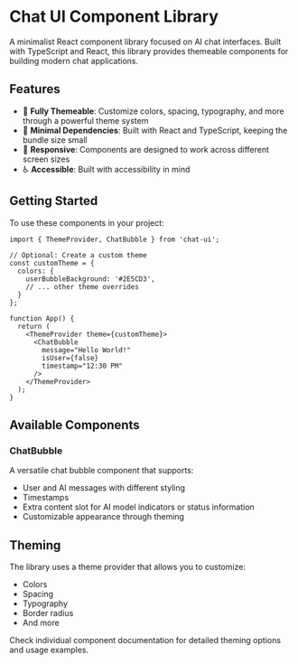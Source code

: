 
<Meta title="Chat UI/Introduction" />

# Chat UI Component Library

A minimalist React component library focused on AI chat interfaces. Built with TypeScript and React, this library provides themeable components for building modern chat applications.

## Features

- 🎨 **Fully Themeable**: Customize colors, spacing, typography, and more through a powerful theme system
- 🔧 **Minimal Dependencies**: Built with React and TypeScript, keeping the bundle size small
- 📱 **Responsive**: Components are designed to work across different screen sizes
- ♿ **Accessible**: Built with accessibility in mind

## Getting Started

To use these components in your project:

```tsx
import { ThemeProvider, ChatBubble } from 'chat-ui';

// Optional: Create a custom theme
const customTheme = {
  colors: {
    userBubbleBackground: '#2E5CD3',
    // ... other theme overrides
  }
};

function App() {
  return (
    <ThemeProvider theme={customTheme}>
      <ChatBubble 
        message="Hello World!"
        isUser={false}
        timestamp="12:30 PM"
      />
    </ThemeProvider>
  );
}
```

## Available Components

### ChatBubble
A versatile chat bubble component that supports:
- User and AI messages with different styling
- Timestamps
- Extra content slot for AI model indicators or status information
- Customizable appearance through theming

## Theming

The library uses a theme provider that allows you to customize:
- Colors
- Spacing
- Typography
- Border radius
- And more

Check individual component documentation for detailed theming options and usage examples.